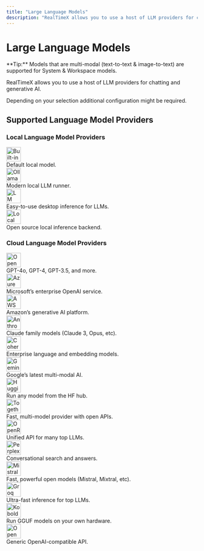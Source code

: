 ```yaml
---
title: "Large Language Models"
description: "RealTimeX allows you to use a host of LLM providers for chatting and generative AI."
---
```



# Large Language Models

<Callout type="info" emoji="️💡">
  **Tip:** Models that are multi-modal (text-to-text & image-to-text) are
  supported for System & Workspace models.
</Callout>

RealTimeX allows you to use a host of LLM providers for chatting and generative AI.

Depending on your selection additional configuration might be required.

## Supported Language Model Providers

### Local Language Model Providers

<div style={{
  display: "grid",
  gridTemplateColumns: "repeat(auto-fit, minmax(230px, 1fr))",
  gap: "1rem",
  margin: "1.2rem 0"
}}>
  <FeatureCard title="Built-in (default)" href="#">
    <img src="/images/ai-providers/openai.svg" alt="Built-in (default)" width="38" height="38" style={{marginBottom: 8}} />
    <div>Default local model.</div>
  </FeatureCard>
  <FeatureCard title="Ollama" href="https://ollama.com/">
    <img src="/images/ai-providers/ollama.svg" alt="Ollama" width="38" height="38" style={{marginBottom: 8}} />
    <div>Modern local LLM runner.</div>
  </FeatureCard>
  <FeatureCard title="LM Studio" href="https://lmstudio.ai/">
    <img src="/images/ai-providers/lmstudio.svg" alt="LM Studio" width="38" height="38" style={{marginBottom: 8}} />
    <div>Easy-to-use desktop inference for LLMs.</div>
  </FeatureCard>
  <FeatureCard title="Local AI" href="https://localai.io/">
    <img src="/images/ai-providers/local-ai.svg" alt="Local AI" width="38" height="38" style={{marginBottom: 8}} />
    <div>Open source local inference backend.</div>
  </FeatureCard>
</div>

### Cloud Language Model Providers

<div style={{
  display: "grid",
  gridTemplateColumns: "repeat(auto-fit, minmax(230px, 1fr))",
  gap: "1rem",
  margin: "1.2rem 0"
}}>
  <FeatureCard title="OpenAI" href="https://platform.openai.com/">
    <img src="/images/ai-providers/openai.svg" alt="OpenAI" width="38" height="38" style={{marginBottom: 8}} />
    <div>GPT-4o, GPT-4, GPT-3.5, and more.</div>
  </FeatureCard>
  <FeatureCard title="Azure OpenAI" href="https://azure.microsoft.com/en-us/products/ai-services/openai-service">
    <img src="/images/ai-providers/azure.svg" alt="Azure OpenAI" width="38" height="38" style={{marginBottom: 8}} />
    <div>Microsoft’s enterprise OpenAI service.</div>
  </FeatureCard>
  <FeatureCard title="AWS Bedrock" href="https://aws.amazon.com/bedrock">
    <img src="/images/ai-providers/bedrock.svg" alt="AWS Bedrock" width="38" height="38" style={{marginBottom: 8}} />
    <div>Amazon’s generative AI platform.</div>
  </FeatureCard>
  <FeatureCard title="Anthropic" href="https://anthropic.com/">
    <img src="/images/ai-providers/anthropic.svg" alt="Anthropic" width="38" height="38" style={{marginBottom: 8}} />
    <div>Claude family models (Claude 3, Opus, etc).</div>
  </FeatureCard>
  <FeatureCard title="Cohere" href="https://cohere.com/">
    <img src="/images/ai-providers/cohere.svg" alt="Cohere" width="38" height="38" style={{marginBottom: 8}} />
    <div>Enterprise language and embedding models.</div>
  </FeatureCard>
  <FeatureCard title="Google Gemini Pro" href="https://ai.google.dev/">
    <img src="/images/ai-providers/gemini.svg" alt="Gemini" width="38" height="38" style={{marginBottom: 8}} />
    <div>Google’s latest multi-modal AI.</div>
  </FeatureCard>
  <FeatureCard title="Hugging Face" href="https://huggingface.co/">
    <img src="/images/ai-providers/huggingface.svg" alt="Hugging Face" width="38" height="38" style={{marginBottom: 8}} />
    <div>Run any model from the HF hub.</div>
  </FeatureCard>
  <FeatureCard title="Together AI" href="https://www.together.ai/">
    <img src="/images/ai-providers/together.svg" alt="Together AI" width="38" height="38" style={{marginBottom: 8}} />
    <div>Fast, multi-model provider with open APIs.</div>
  </FeatureCard>
  <FeatureCard title="OpenRouter" href="https://openrouter.ai/">
    <img src="/images/ai-providers/openrouter.svg" alt="OpenRouter" width="38" height="38" style={{marginBottom: 8}} />
    <div>Unified API for many top LLMs.</div>
  </FeatureCard>
  <FeatureCard title="Perplexity AI" href="https://www.perplexity.ai/">
    <img src="/images/ai-providers/perplexity.svg" alt="Perplexity AI" width="38" height="38" style={{marginBottom: 8}} />
    <div>Conversational search and answers.</div>
  </FeatureCard>
  <FeatureCard title="Mistral API" href="https://mistral.ai/">
    <img src="/images/ai-providers/mistral.svg" alt="Mistral" width="38" height="38" style={{marginBottom: 8}} />
    <div>Fast, powerful open models (Mistral, Mixtral, etc).</div>
  </FeatureCard>
  <FeatureCard title="Groq" href="https://groq.com/">
    <img src="/images/ai-providers/groq.svg" alt="Groq" width="38" height="38" style={{marginBottom: 8}} />
    <div>Ultra-fast inference for top LLMs.</div>
  </FeatureCard>
  <FeatureCard title="KoboldCPP" href="https://github.com/LostRuins/koboldcpp">
    <img src="/images/ai-providers/koboldcpp.svg" alt="KoboldCPP" width="38" height="38" style={{marginBottom: 8}} />
    <div>Run GGUF models on your own hardware.</div>
  </FeatureCard>
  <FeatureCard title="OpenAI (generic)" href="/RealTimeX-setup/llm-configuration/cloud/openai-generic">
    <img src="/images/ai-providers/openai.svg" alt="OpenAI (generic)" width="38" height="38" style={{marginBottom: 8}} />
    <div>Generic OpenAI-compatible API.</div>
  </FeatureCard>
</div>
